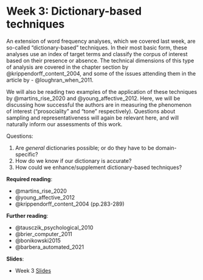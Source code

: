 # Week 3: Dictionary-based techniques

An extension of word frequency analyses, which we covered last week, are so-called "dictionary-based" techniques. In their most basic form, these analyses use an index of target terms and classify the corpus of interest based on their presence or absence. The technical dimensions of this type of analysis are covered in the chapter section by @krippendorff_content_2004, and some of the issues attending them in the article by - @loughran_when_2011.

We will also be reading two examples of the application of these techniques by @martins_rise_2020 and @young_affective_2012. Here, we will be discussing how successful the authors are in measuring the phenomenon of interest ("prosociality" and "tone" respectively). Questions about sampling and representativeness will again be relevant here, and will naturally inform our assessments of this work.

Questions:

1.  Are *general* dictionaries possible; or do they have to be domain-specific?
2.  How do we know if our dictionary is accurate?
3.  How could we enhance/supplement dictionary-based techniques?

**Required reading**:

-   @martins_rise_2020
-   @young_affective_2012
-   @krippendorff_content_2004 (pp.283-289)

**Further reading**:

-   @tausczik_psychological_2010
-   @brier_computer_2011
-   @bonikowski2015
-   @barbera_automated_2021

**Slides**:

-   Week 3 [Slides](https://docs.google.com/presentation/d/1rgYCYGtZ7resCd7oVsGnaCpwWKduunl8s1famjtGtBY/edit?usp=sharing)
